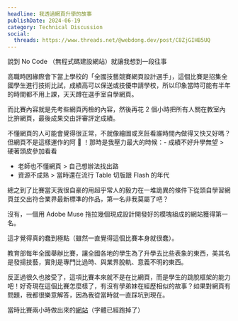 ```yaml
---
headline: 我透過網頁升學的故事
publishDate: 2024-06-19
category: Technical Discussion
social:
  threads: https://www.threads.net/@webdong.dev/post/C8ZjGIHB5UQ
---
```


說到 No Code （無程式碼建設網站）就讓我想到一段往事

高職時因緣際會下當上學校的「全國技藝競賽網頁設計選手」，這個比賽是招集全國學生進行技術比試，成績高可以保送或技優申請學校，所以印象當時可能有半年的時間都不用上課，天天蹲在選手室自學網頁。

而比賽內容就是先考些網頁丙檢的內容，然後再花 2 個小時把所有人關在教室內比拚網頁，最後成果交由評審評定成績。

不懂網頁的人可能會覺得很正常，不就像繪圖或烹飪看誰時間內做得又快又好嗎？但網頁不是這樣運作的阿 🫠 ！那時是我壓力最大的時候：- 成績不好升學無望 > 硬著頭皮參加看看

- 老師也不懂網頁 > 自己想辦法找出路
- 資源不成熟 > 當時還在流行 Table 切版跟 Flash 的年代

總之到了比賽當天我很自豪的用超乎常人的毅力在一堆詭異的條件下從頭自學習網頁並交出符合業界最新標準的作品，第一名非我莫屬了吧？

沒有，一個用 Adobe Muse 拖拉幾個現成設計開發好的模塊組成的網站獲得第一名。

這才覺得真的蠢到極點（雖然一直覺得這個比賽本身就很蠢）。

教育部每年全國舉辦比賽，讓全國各地的學生為了升學去比些表象的東西，美其名是發揚技藝，實則是專門比過時、與業界脫軌、意義不明的東西。

反正過很久也接受了，這項比賽本來就不是在比網頁，而是學生的跳脫框架的能力吧！好奇現在這個比賽怎麼樣了，有沒有學弟妹在經歷相似的故事？如果對網頁有問題，我都很樂意解答，因為我從當時就一直踩坑到現在。

當時比賽兩小時做出來的[網站](https://old-riceball.github.io/2019-05_TaiwanStore_site/)（字體已經跑掉了）
